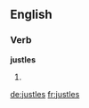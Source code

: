 ==English==

===Verb===
'''justles'''

# {{en-third-person singular of|justle}}

[[de:justles]]
[[fr:justles]]